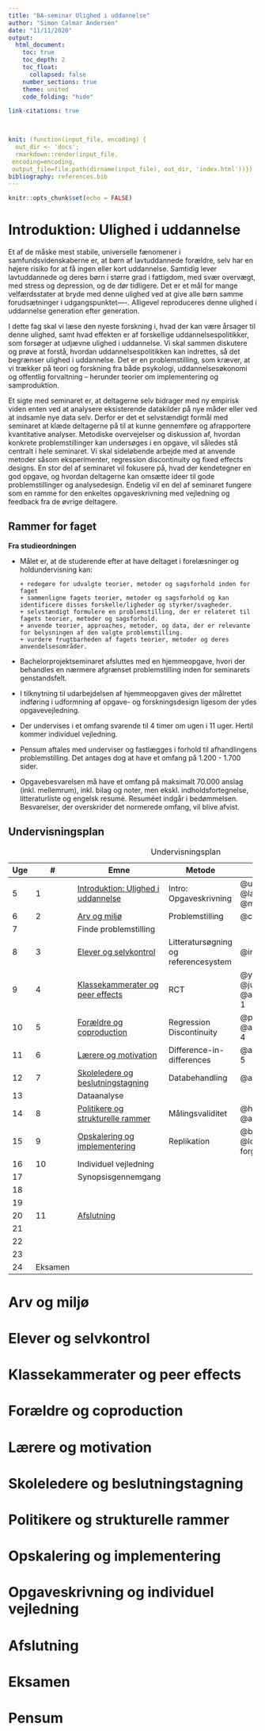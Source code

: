 ```yaml
---
title: "BA-seminar Ulighed i uddannelse"
author: "Simon Calmar Andersen"
date: "11/11/2020"
output: 
  html_document:
    toc: true
    toc_depth: 2
    toc_float:
      collapsed: false
    number_sections: true
    theme: united
    code_folding: "hide"

link-citations: true
      


knit: (function(input_file, encoding) {
  out_dir <- 'docs';
  rmarkdown::render(input_file,
 encoding=encoding,
 output_file=file.path(dirname(input_file), out_dir, 'index.html'))})
bibliography: references.bib
---
```


```r
knitr::opts_chunk$set(echo = FALSE)
```

# Introduktion: Ulighed i uddannelse

Et af de måske mest stabile, universelle fænomener i samfundsvidenskaberne er, at børn af lavtuddannede forældre, selv har en højere risiko for at få ingen eller kort uddannelse. Samtidig lever lavtuddannede og deres børn i større grad i fattigdom, med svær overvægt, med stress og depression, og de dør tidligere. Det er et mål for mange velfærdsstater at bryde med denne ulighed ved at give alle børn samme forudsætninger i udgangspunktet----\textit{levelling the playing field}. Alligevel reproduceres denne ulighed i uddannelse generation efter generation.

I dette fag skal vi læse den nyeste forskning i, hvad der kan være årsager til denne ulighed, samt hvad effekten er af forskellige uddannelsespolitikker, som forsøger at udjævne ulighed i uddannelse. Vi skal sammen diskutere og prøve at forstå, hvordan uddannelsespolitikken kan indrettes, så det begrænser ulighed i uddannelse. Det er en problemstilling, som kræver, at vi trækker på teori og forskning fra både psykologi, uddannelsesøkonomi og offentlig forvaltning -- herunder teorier om implementering og samproduktion.

Et sigte med seminaret er, at deltagerne selv bidrager med ny empirisk viden enten ved at analysere eksisterende datakilder på nye måder eller ved at indsamle nye data selv. Derfor er det et selvstændigt formål med seminaret at klæde deltagerne på til at kunne gennemføre og afrapportere kvantitative analyser. Metodiske overvejelser og diskussion af, hvordan konkrete problemstillinger kan undersøges i en opgave, vil således stå centralt i hele seminaret. Vi skal sideløbende arbejde med at anvende metoder såsom eksperimenter, regression discontinuity og fixed effects designs. En stor del af seminaret vil fokusere på, hvad der kendetegner en god opgave, og hvordan deltagerne kan omsætte ideer til gode problemstillinger og analysedesign. Endelig vil en del af seminaret fungere som en ramme for den enkeltes opgaveskrivning med vejledning og feedback fra de øvrige deltagere.

## Rammer for faget

**Fra studieordningen**

-   Målet er, at de studerende efter at have deltaget i forelæsninger og holdundervisning kan:

        + redegøre for udvalgte teorier, metoder og sagsforhold inden for faget
        + sammenligne fagets teorier, metoder og sagsforhold og kan identificere disses forskelle/ligheder og styrker/svagheder.
        + selvstændigt formulere en problemstilling, der er relateret til fagets teorier, metoder og sagsforhold.
        + anvende teorier, approaches, metoder, og data, der er relevante for belysningen af den valgte problemstilling.
        + vurdere frugtbarheden af fagets teorier, metoder og deres anvendelsesområder.

-   Bachelorprojektseminaret afsluttes med en hjemmeopgave, hvori der behandles en nærmere afgrænset problemstilling inden for seminarets genstandsfelt.

-   I tilknytning til udarbejdelsen af hjemmeopgaven gives der målrettet indføring i udformning af opgave- og forskningsdesign ligesom der ydes opgavevejledning.

-   Der undervises i et omfang svarende til 4 timer om ugen i 11 uger. Hertil kommer individuel vejledning.

-   Pensum aftales med underviser og fastlægges i forhold til afhandlingens problemstilling. Det antages dog at have et omfang på 1.200 - 1.700 sider.

-   Opgavebesvarelsen må have et omfang på maksimalt 70.000 anslag (inkl. mellemrum), inkl. bilag og noter, men ekskl. indholdsfortegnelse, litteraturliste og engelsk resumé. Resuméet indgår i bedømmelsen. Besvarelser, der overskrider det normerede omfang, vil blive afvist.

## Undervisningsplan

+-----+---------+--------------------------------------+--------------------------------------+--------------------------------------------------------------------------------+
| Uge | \#      | Emne                                 | Metode                               | Pensum                                                                         |
+=====+=========+======================================+======================================+================================================================================+
| 5   | 1       | [Introduktion: Ulighed i uddannelse] | Intro: Opgaveskrivning               | @udesen2020, pp. 1-15; @landerso_scandinavian_2017; @mayer_what_1997, pp. 1-15 |
+-----+---------+--------------------------------------+--------------------------------------+--------------------------------------------------------------------------------+
| 6   | 2       | [Arv og miljø]                       | Problemstilling                      | @cunha2007; @kong2018                                                          |
+-----+---------+--------------------------------------+--------------------------------------+--------------------------------------------------------------------------------+
| 7   |         | Finde problemstilling                |                                      |                                                                                |
+-----+---------+--------------------------------------+--------------------------------------+--------------------------------------------------------------------------------+
| 8   | 3       | [Elever og selvkontrol]              | Litteratursøgning og referencesystem | @inzlicht2021; @cotton2020a                                                    |
+-----+---------+--------------------------------------+--------------------------------------+--------------------------------------------------------------------------------+
| 9   | 4       | [Klassekammerater og peer effects]   | RCT                                  | @yeager2019; @junge_administrative_2020; @angrist_mastering_2014 kap 1         |
+-----+---------+--------------------------------------+--------------------------------------+--------------------------------------------------------------------------------+
| 10  | 5       | [Forældre og coproduction]           | Regression Discontinuity             | @parks1981; @andersen2016; @angrist_mastering_2014 kap 4                       |
+-----+---------+--------------------------------------+--------------------------------------+--------------------------------------------------------------------------------+
| 11  | 6       | [Lærere og motivation]               | Difference-in-differences            | @angrist_mastering_2014 kap 5                                                  |
+-----+---------+--------------------------------------+--------------------------------------+--------------------------------------------------------------------------------+
| 12  | 7       | [Skoleledere og beslutningstagning]  | Databehandling                       | @andersen2020                                                                  |
+-----+---------+--------------------------------------+--------------------------------------+--------------------------------------------------------------------------------+
| 13  |         | Dataanalyse                          |                                      |                                                                                |
+-----+---------+--------------------------------------+--------------------------------------+--------------------------------------------------------------------------------+
| 14  | 8       | [Politikere og strukturelle rammer]  | Målingsvaliditet                     | @hanushek_failure_2003; @andersen_increasing_2016                              |
+-----+---------+--------------------------------------+--------------------------------------+--------------------------------------------------------------------------------+
| 15  | 9       | [Opskalering og implementering]      | Replikation                          | @banerjee_proof_2017; @lortie-forgues_rigorous_2019                            |
+-----+---------+--------------------------------------+--------------------------------------+--------------------------------------------------------------------------------+
| 16  | 10      | Individuel vejledning                |                                      |                                                                                |
+-----+---------+--------------------------------------+--------------------------------------+--------------------------------------------------------------------------------+
| 17  |         | Synopsisgennemgang                   |                                      |                                                                                |
+-----+---------+--------------------------------------+--------------------------------------+--------------------------------------------------------------------------------+
| 18  |         |                                      |                                      |                                                                                |
+-----+---------+--------------------------------------+--------------------------------------+--------------------------------------------------------------------------------+
| 19  |         |                                      |                                      |                                                                                |
+-----+---------+--------------------------------------+--------------------------------------+--------------------------------------------------------------------------------+
| 20  | 11      | [Afslutning]                         |                                      |                                                                                |
+-----+---------+--------------------------------------+--------------------------------------+--------------------------------------------------------------------------------+
| 21  |         |                                      |                                      |                                                                                |
+-----+---------+--------------------------------------+--------------------------------------+--------------------------------------------------------------------------------+
| 22  |         |                                      |                                      |                                                                                |
+-----+---------+--------------------------------------+--------------------------------------+--------------------------------------------------------------------------------+
| 23  |         |                                      |                                      |                                                                                |
+-----+---------+--------------------------------------+--------------------------------------+--------------------------------------------------------------------------------+
| 24  | Eksamen |                                      |                                      |                                                                                |
+-----+---------+--------------------------------------+--------------------------------------+--------------------------------------------------------------------------------+

: Undervisningsplan

# Arv og miljø

# Elever og selvkontrol

# Klassekammerater og peer effects

# Forældre og coproduction

# Lærere og motivation

# Skoleledere og beslutningstagning

# Politikere og strukturelle rammer

# Opskalering og implementering

# Opgaveskrivning og individuel vejledning

# Afslutning

# Eksamen

# Pensum
